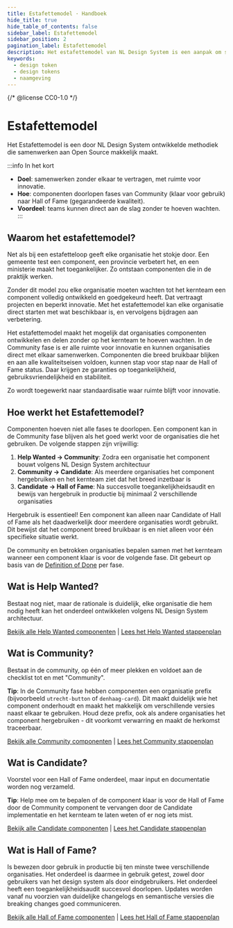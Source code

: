 ```yaml
---
title: Estafettemodel · Handboek
hide_title: true
hide_table_of_contents: false
sidebar_label: Estafettemodel
sidebar_position: 2
pagination_label: Estafettemodel
description: Het estafettemodel van NL Design System is een aanpak om samen de beste en meest bruikbare componenten, richtlijnen en patronen te maken.
keywords:
  - design token
  - design tokens
  - naamgeving
---
```


{/* @license CC0-1.0 */}


# Estafettemodel

<Paragraph lead>
  Het Estafettemodel is een door NL Design System ontwikkelde methodiek die samenwerken aan Open Source makkelijk maakt.
</Paragraph>

:::info In het kort

- **Doel**: samenwerken zonder elkaar te vertragen, met ruimte voor innovatie.
- **Hoe**: componenten doorlopen fases van Community (klaar voor gebruik) naar Hall of Fame (gegarandeerde kwaliteit).
- **Voordeel**: teams kunnen direct aan de slag zonder te hoeven wachten.
  :::

## Waarom het estafettemodel?

Net als bij een estafetteloop geeft elke organisatie het stokje door. Een gemeente test een component, een provincie verbetert het, en een ministerie maakt het toegankelijker. Zo ontstaan componenten die in de praktijk werken.

Zonder dit model zou elke organisatie moeten wachten tot het kernteam een component volledig ontwikkeld en goedgekeurd heeft. Dat vertraagt projecten en beperkt innovatie. Met het estafettemodel kan elke organisatie direct starten met wat beschikbaar is, en vervolgens bijdragen aan verbetering.

Het estafettemodel maakt het mogelijk dat organisaties componenten ontwikkelen en delen zonder op het kernteam te hoeven wachten. In de Community fase is er alle ruimte voor innovatie en kunnen organisaties direct met elkaar samenwerken. Componenten die breed bruikbaar blijken en aan alle kwaliteitseisen voldoen, kunnen stap voor stap naar de Hall of Fame status. Daar krijgen ze garanties op toegankelijkheid, gebruiksvriendelijkheid en stabiliteit.

Zo wordt toegewerkt naar standaardisatie waar ruimte blijft voor innovatie.

<StatusVisual />

## Hoe werkt het Estafettemodel?

Componenten hoeven niet alle fases te doorlopen. Een component kan in de Community fase blijven als het goed werkt voor de organisaties die het gebruiken. De volgende stappen zijn vrijwillig:

1. **Help Wanted → Community**: Zodra een organisatie het component bouwt volgens NL Design System architectuur
2. **Community → Candidate**: Als meerdere organisaties het component hergebruiken en het kernteam ziet dat het breed inzetbaar is
3. **Candidate → Hall of Fame**: Na succesvolle toegankelijkheidsaudit en bewijs van hergebruik in productie bij minimaal 2 verschillende organisaties

Hergebruik is essentieel! Een component kan alleen naar Candidate of Hall of Fame als het daadwerkelijk door meerdere organisaties wordt gebruikt. Dit bewijst dat het component breed bruikbaar is en niet alleen voor één specifieke situatie werkt.

De community en betrokken organisaties bepalen samen met het kernteam wanneer een component klaar is voor de volgende fase. Dit gebeurt op basis van de [Definition of Done](/handboek/estafettemodel/componenten/definition-of-done) per fase.

## Wat is Help Wanted?

Bestaat nog niet, maar de rationale is duidelijk, elke organisatie die hem nodig heeft kan het onderdeel ontwikkelen volgens NL Design System architectuur.

[Bekijk alle Help Wanted componenten](/componenten/?status=HELP_WANTED) | [Lees het Help Wanted stappenplan](/handboek/component-bijdragen/help-wanted-stappenplan)

## Wat is Community?

Bestaat in de community, op één of meer plekken en voldoet aan de checklist tot en met "Community".

**Tip**: In de Community fase hebben componenten een organisatie prefix (bijvoorbeeld `utrecht-button` of `denhaag-card`). Dit maakt duidelijk wie het component onderhoudt en maakt het makkelijk om verschillende versies naast elkaar te gebruiken. Houd deze prefix, ook als andere organisaties het component hergebruiken - dit voorkomt verwarring en maakt de herkomst traceerbaar.

[Bekijk alle Community componenten](/componenten/?status=COMMUNITY) | [Lees het Community stappenplan](/handboek/component-bijdragen/community-stappenplan)

## Wat is Candidate?

Voorstel voor een Hall of Fame onderdeel, maar input en documentatie worden nog verzameld.

**Tip**: Help mee om te bepalen of de component klaar is voor de Hall of Fame door de Community component te vervangen door de Candidate implementatie en het kernteam te laten weten of er nog iets mist.

[Bekijk alle Candidate componenten](/componenten/?status=CANDIDATE) | [Lees het Candidate stappenplan](/handboek/component-bijdragen/candidate-stappenplan)

## Wat is Hall of Fame?

Is bewezen door gebruik in productie bij ten minste twee verschillende organisaties. Het onderdeel is daarmee in gebruik getest, zowel door gebruikers van het design system als door eindgebruikers. Het onderdeel heeft een toegankelijkheidsaudit succesvol doorlopen. Updates worden vanaf nu voorzien van duidelijke changelogs en semantische versies die breaking changes goed communiceren.

[Bekijk alle Hall of Fame componenten](/componenten/?status=HALL_OF_FAME) | [Lees het Hall of Fame stappenplan](/handboek/component-bijdragen/hall-of-fame-stappenplan)
